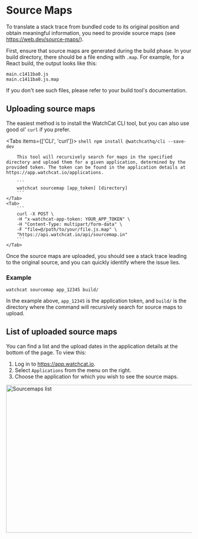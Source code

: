 
# Source Maps

To translate a stack trace from bundled code to its original position and obtain meaningful information,
you need to provide source maps (see https://web.dev/source-maps/).

First, ensure that source maps are generated during the build phase. In your build directory, there should be a file ending with `.map`.
For example, for a React build, the output looks like this:

```shell
main.c1411ba0.js
main.c1411ba0.js.map
```

If you don't see such files, please refer to your build tool's documentation.

## Uploading source maps

The easiest method is to install the WatchCat CLI tool, but you can also use good ol' `curl` if you prefer.

<Tabs items={['CLI', 'curl']}>
    <Tab>
        ```shell
        npm install @watchcathq/cli --save-dev
        ```

        This tool will recursively search for maps in the specified directory and upload them for a given application, determined by the provided token. The token can be found in the application details at https://app.watchcat.io/applications.

        ```
        watchcat sourcemap [app_token] [directory]
        ```
    </Tab>
    <Tab>
        ```
        curl -X POST \
        -H "x-watchcat-app-token: YOUR_APP_TOKEN" \
        -H "Content-Type: multipart/form-data" \
        -F "file=@/path/to/your/file.js.map" \
        "https://api.watchcat.io/api/sourcemap.in"
        ```
    </Tab>
</Tabs>

Once the source maps are uploaded, you should see a stack trace leading to the original source, and you can quickly identify where the issue lies.

### Example

```shell
watchcat sourcemap app_12345 build/
```

In the example above, `app_12345` is the application token, and `build/` is the directory where the command will recursively search for source maps to upload.

## List of uploaded source maps

You can find a list and the upload dates in the application details at the bottom of the page. To view this:
1. Log in to https://app.watchcat.io.
2. Select `Applications` from the menu on the right.
3. Choose the application for which you wish to see the source maps.

<Image className="nx-mt-8" src="/sourcemaps.png" alt="Sourcemaps list" width="1000" height="400" />
